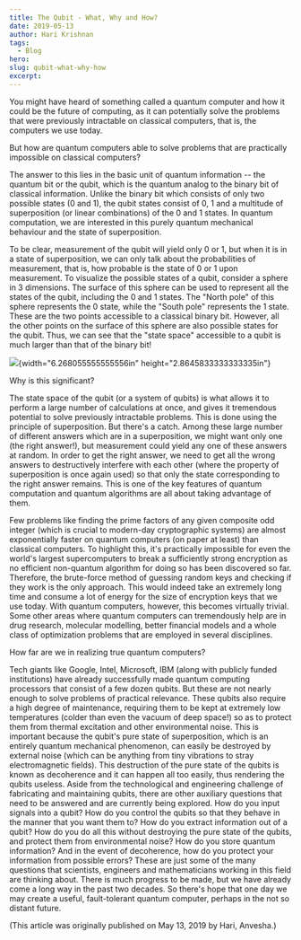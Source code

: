 ```yaml
---
title: The Qubit - What, Why and How?
date: 2019-05-13
author: Hari Krishnan
tags:
  - Blog
hero:
slug: qubit-what-why-how
excerpt:
---
```

You might have heard of something called a quantum computer and how it
could be the future of computing, as it can potentially solve the
problems that were previously intractable on classical computers, that
is, the computers we use today.

But how are quantum computers able to solve problems that are
practically impossible on classical computers?

The answer to this lies in the basic unit of quantum information -- the
quantum bit or the qubit, which is the quantum analog to the binary bit
of classical information. Unlike the binary bit which consists of only
two possible states (0 and 1), the qubit states consist of 0, 1 and a
multitude of superposition (or linear combinations) of the 0 and 1
states. In quantum computation, we are interested in this purely quantum
mechanical behaviour and the state of superposition.

To be clear, measurement of the qubit will yield only 0 or 1, but when
it is in a state of superposition, we can only talk about the
probabilities of measurement, that is, how probable is the state of 0 or
1 upon measurement. To visualize the possible states of a qubit,
consider a sphere in 3 dimensions. The surface of this sphere can be
used to represent all the states of the qubit, including the 0 and 1
states. The "North pole" of this sphere represents the 0 state, while
the "South pole" represents the 1 state. These are the two points
accessible to a classical binary bit. However, all the other points on
the surface of this sphere are also possible states for the qubit. Thus,
we can see that the "state space" accessible to a qubit is much larger
than that of the binary bit!

![](media/image1.JPG){width="6.268055555555556in"
height="2.8645833333333335in"}

Why is this significant?

The state space of the qubit (or a system of qubits) is what allows it
to perform a large number of calculations at once, and gives it
tremendous potential to solve previously intractable problems. This is
done using the principle of superposition. But there's a catch. Among
these large number of different answers which are in a superposition, we
might want only one (the right answer!), but measurement could yield any
one of these answers at random. In order to get the right answer, we
need to get all the wrong answers to destructively interfere with each
other (where the property of superposition is once again used) so that
only the state corresponding to the right answer remains. This is one of
the key features of quantum computation and quantum algorithms are all
about taking advantage of them.

Few problems like finding the prime factors of any given composite odd
integer (which is crucial to modern-day cryptographic systems) are
almost exponentially faster on quantum computers (on paper at least)
than classical computers. To highlight this, it's practically impossible
for even the world's largest supercomputers to break a sufficiently
strong encryption as no efficient non-quantum algorithm for doing so has
been discovered so far. Therefore, the brute-force method of guessing
random keys and checking if they work is the only approach. This would
indeed take an extremely long time and consume a lot of energy for the
size of encryption keys that we use today. With quantum computers,
however, this becomes virtually trivial. Some other areas where quantum
computers can tremendously help are in drug research, molecular
modelling, better financial models and a whole class of optimization
problems that are employed in several disciplines.

How far are we in realizing true quantum computers?

Tech giants like Google, Intel, Microsoft, IBM (along with publicly
funded institutions) have already successfully made quantum computing
processors that consist of a few dozen qubits. But these are not nearly
enough to solve problems of practical relevance. These qubits also
require a high degree of maintenance, requiring them to be kept at
extremely low temperatures (colder than even the vacuum of deep space!)
so as to protect them from thermal excitation and other environmental
noise. This is important because the qubit's pure state of
superposition, which is an entirely quantum mechanical phenomenon, can
easily be destroyed by external noise (which can be anything from tiny
vibrations to stray electromagnetic fields). This destruction of the
pure state of the qubits is known as decoherence and it can happen all
too easily, thus rendering the qubits useless. Aside from the
technological and engineering challenge of fabricating and maintaining
qubits, there are other auxiliary questions that need to be answered and
are currently being explored. How do you input signals into a qubit? How
do you control the qubits so that they behave in the manner that you
want them to? How do you extract information out of a qubit? How do you
do all this without destroying the pure state of the qubits, and protect
them from environmental noise? How do you store quantum information? And
in the event of decoherence, how do you protect your information from
possible errors? These are just some of the many questions that
scientists, engineers and mathematicians working in this field are
thinking about. There is much progress to be made, but we have already
come a long way in the past two decades. So there's hope that one day we
may create a useful, fault-tolerant quantum computer, perhaps in the not
so distant future.

(This article was originally published on May 13, 2019 by Hari,
Anvesha.)
